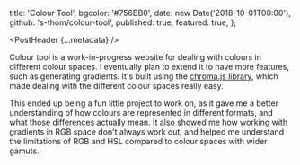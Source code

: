 
  title: 'Colour Tool',
  bgcolor: '#756BB0',
  date: new Date('2018-10-01T00:00'),
  github: 's-thom/colour-tool',
  published: true,
  featured: true,
};

<PostHeader {...metadata} />

Colour tool is a work-in-progress website for dealing with colours in different colour spaces. I eventually plan to extend it to have more features, such as generating gradients. It's built using the [chroma.js library](https://gka.github.io/chroma.js/), which made dealing with the different colour spaces really easy.

This ended up being a fun little project to work on, as it gave me a better understanding of how colours are represented in different formats, and what those differences actually mean. It also showed me how working with gradients in RGB space don't always work out, and helped me understand the limitations of RGB and HSL compared to colour spaces with wider gamuts.

<LargeLink href="https://colour.sthom.kiwi" title="View the site" />
